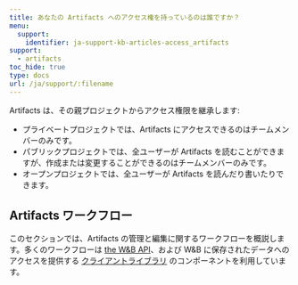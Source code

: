 ---
title: あなたの Artifacts へのアクセス権を持っているのは誰ですか？
menu:
  support:
    identifier: ja-support-kb-articles-access_artifacts
support:
  - artifacts
toc_hide: true
type: docs
url: /ja/support/:filename
---
Artifacts は、その親プロジェクトからアクセス権限を継承します:

* プライベートプロジェクトでは、Artifacts にアクセスできるのはチームメンバーのみです。
* パブリックプロジェクトでは、全ユーザーが Artifacts を読むことができますが、作成または変更することができるのはチームメンバーのみです。
* オープンプロジェクトでは、全ユーザーが Artifacts を読んだり書いたりできます。

## Artifacts ワークフロー

このセクションでは、Artifacts の管理と編集に関するワークフローを概説します。多くのワークフローは [the W&B API](/ja/guides/models/track/public-api-guide)、および W&B に保存されたデータへのアクセスを提供する [クライアントライブラリ](/ja/ref/python/) のコンポーネントを利用しています。